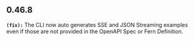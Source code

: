## 0.46.8
**`(fix):`** The CLI now auto generates SSE and JSON Streaming examples even if those are 
not provided in the OpenAPI Spec or Fern Definition.


